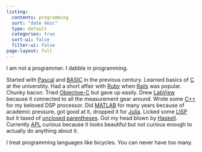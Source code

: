```yaml
---
listing:
  contents: programming
  sort: "date desc"
  type: default
  categories: true
  sort-ui: false
  filter-ui: false
page-layout: full
---
```

I am not a programmer. I dabble in programming. 

Started with [Pascal](https://en.wikipedia.org/wiki/Pascal_(programming_language)) and [BASIC](https://en.wikipedia.org/wiki/BASIC) in the previous century. Learned basics of [C](https://en.wikipedia.org/wiki/C_(programming_language)) at the universtity. Had a short affair with [Ruby](https://en.wikipedia.org/wiki/Ruby_(programming_language)) when [Rails](https://en.wikipedia.org/wiki/Ruby_on_Rails) was popular. Chunky bacon. Tried [Objective-C](https://en.wikipedia.org/wiki/Objective-C) but gave up easily. Drew [LabView](https://en.wikipedia.org/wiki/LabVIEW) because it connected to all the measurement gear around. Wrote some [C++](https://en.wikipedia.org/wiki/C%2B%2B) for my beloved DSP processor. Did [MATLAB](https://en.wikipedia.org/wiki/MATLAB) for many years because of academic pressure, got good at it, dropped it for [Julia](https://julialang.org). Licked some [LISP](https://en.wikipedia.org/wiki/Lisp_(programming_language)) but it tased of [unclosed parentheses](https://xkcd.com/297/). Got my head blown by [Haskell](https://en.wikipedia.org/wiki/Haskell). Currently [APL](https://en.wikipedia.org/wiki/APL_(programming_language)) curious because it looks beautiful but not curious enough to actually do anything about it. 

I treat programming languages like bicycles. You can never have too many. 